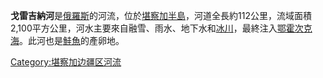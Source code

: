 '''戈雷吉納河'''是[[俄羅斯|俄羅斯]]的河流，位於[[堪察加半島|堪察加半島]]，河道全長約112公里，流域面積2,100平方公里，河水主要來自融雪、雨水、地下水和[[冰川|冰川]]，最終注入[[鄂霍次克海|鄂霍次克海]]。此河也是[[鮭魚|鮭魚]]的產卵地。

{{Russia-geo-stub}}

[[Category:堪察加边疆区河流|Category:堪察加边疆区河流]]